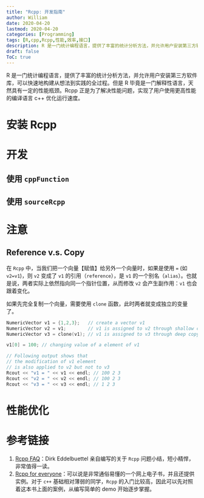 ```yaml
---
title: "Rcpp: 开发指南"
author: William
date: 2020-04-20
lastmod: 2020-04-20
categories: [Programming]
tags: [R,cpp,Rcpp,性能,效率,接口]
description: R 是一门统计编程语言，提供了丰富的统计分析方法，并允许用户安装第三方软件库，可以快速地构建从想法到实践的全过程。但是 R 毕竟是一门解释性语言，天然具有一定的性能瓶颈。Rcpp 正是为了解决性能问题，实现了用户使用更高性能的编译语言 c++ 优化运行速度。
draft: false
ToC: true
---
```




R 是一门统计编程语言，提供了丰富的统计分析方法，并允许用户安装第三方软件库，可以快速地构建从想法到实践的全过程。但是 R 毕竟是一门解释性语言，天然具有一定的性能瓶颈。Rcpp 正是为了解决性能问题，实现了用户使用更高性能的编译语言 c++ 优化运行速度。



# 安装 Rcpp

# 开发

## 使用 `cppFunction`



## 使用 `sourceRcpp`



# 注意

## Reference v.s. Copy

在 `Rcpp` 中，当我们把一个向量【赋值】给另外一个向量时，如果是使用 `=` (如 `v2=v1`)，则 `v2` 变成了 `v1` 的引用（`reference`），是 `v1` 的一个别名（`alias`）。也就是说，两者实际上依然指向同一个指针位置，从而修改 `v2` 会产生副作用：`v1` 也会跟着变化。

如果先完全复制一个向量，需要使用 `clone` 函数，此时两者就变成独立的变量了。

```cpp
NumericVector v1 = {1,2,3};   // create a vector v1
NumericVector v2 = v1;        // v1 is assigned to v2 through shallow copy.
NumericVector v3 = clone(v1); // v1 is assigned to v3 through deep copy.

v1[0] = 100; // changing value of a element of v1

// Following output shows that
// the modification of v1 element
// is also applied to v2 but not to v3
Rcout << "v1 = " << v1 << endl; // 100 2 3
Rcout << "v2 = " << v2 << endl; // 100 2 3
Rcout << "v3 = " << v3 << endl; // 1 2 3
```



# 性能优化



# 参考链接

1. [Rcpp FAQ](https://cran.r-project.org/web/packages/Rcpp/vignettes/Rcpp-FAQ.pdf#page=23)：Dirk Eddelbuettel 亲自编写的关于 `Rcpp` 问题小结，短小精悍，非常值得一读。
2. [Rcpp for everyone](https://teuder.github.io/rcpp4everyone_en/)：可以说是非常通俗易懂的一个网上电子书，并且还提供实例。对于 `c++` 基础相对薄弱的同学，`Rcpp` 的入门比较高，因此可以先对照着这本书上面的案例，从编写简单的 demo 开始逐步掌握。